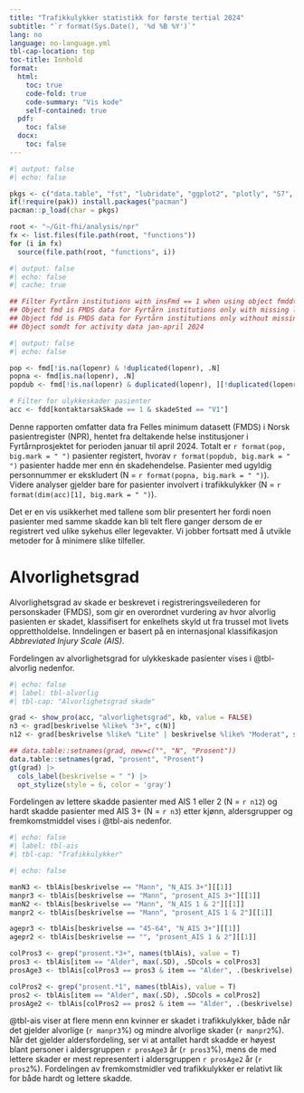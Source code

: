 ```yaml
---
title: "Trafikkulykker statistikk for første tertial 2024"
subtitle: "`r format(Sys.Date(), '%d %B %Y')`"
lang: no 
language: no-language.yml 
tbl-cap-location: top 
toc-title: Innhold
format:
  html:
    toc: true
    code-fold: true
    code-summary: "Vis kode"
    self-contained: true
  pdf:
    toc: false
  docx:
    toc: false
---
```



```r
#| output: false
#| echo: false

pkgs <- c("data.table", "fst", "lubridate", "ggplot2", "plotly", "S7", "stringi", "knitr", "gt")
if(!require(pak)) install.packages("pacman")
pacman::p_load(char = pkgs)

root <- "~/Git-fhi/analysis/npr"
fx <- list.files(file.path(root, "functions"))
for (i in fx)
  source(file.path(root, "functions", i))
```

```r
#| output: false 
#| echo: false 
#| cache: true

## Filter Fyrtårn institutions with insFmd == 1 when using object fmddt
## Object fmd is FMDS data for Fyrtårn institutions only with missing lopenr
## Object fdd is FMDS data for Fyrtårn institutions only without missing lopenr
## Object somdt for activity data jan-april 2024

```

```r
#| output: false
#| echo: false

pop <- fmd[!is.na(lopenr) & !duplicated(lopenr), .N]
popna <- fmd[is.na(lopenr), .N]
popdub <- fmd[!is.na(lopenr) & duplicated(lopenr), ][!duplicated(lopenr), .N]

# Filter for ulykkeskader pasienter
acc <- fdd[kontaktarsakSkade == 1 & skadeSted == "V1"]
```

Denne rapporten omfatter data fra Felles minimum datasett (FMDS) i Norsk pasientregister (NPR), hentet fra deltakende helse institusjoner i Fyrtårnprosjektet for perioden januar til april 2024. Totalt er `r format(pop, big.mark = " ")` pasienter registert, hvorav `r format(popdub, big.mark = " ")` pasienter hadde mer enn én skadehendelse. Pasienter med ugyldig personnummer er ekskludert (N = `r format(popna, big.mark = " ")`). Videre analyser gjelder bare for  pasienter involvert i trafikkulykker (N = `r format(dim(acc)[1], big.mark = " ")`).

Det er en vis usikkerhet med tallene som blir presentert her fordi noen pasienter med samme skadde kan bli telt flere ganger dersom de er registrert ved ulike sykehus eller legevakter. Vi jobber fortsatt med å utvikle metoder for å minimere slike tilfeller. 
 

# Alvorlighetsgrad

Alvorlighetsgrad av skade er beskrevet i registreringsveilederen for personskader (FMDS), som gir en overordnet vurdering av hvor alvorlig pasienten er skadet, klassifisert for enkelhets skyld ut fra trussel mot livets opprettholdelse. Inndelingen er basert på en internasjonal klassifikasjon *Abbreviated Injury Scale (AIS)*.

Fordelingen av alvorlighetsgrad for ulykkeskade pasienter vises i @tbl-alvorlig nedenfor.

```r
#| echo: false
#| label: tbl-alvorlig
#| tbl-cap: "Alvorlighetsgrad skade"

grad <- show_pro(acc, "alvorlighetsgrad", kb, value = FALSE)
n3 <- grad[beskrivelse %like% "3+", c(N)]
n12 <- grad[beskrivelse %like% "Lite" | beskrivelse %like% "Moderat", sum(N, na.rm = T)]

## data.table::setnames(grad, new=c("", "N", "Prosent"))
data.table::setnames(grad, "prosent", "Prosent")
gt(grad) |>
  cols_label(beskrivelse = " ") |>
  opt_stylize(style = 6, color = 'gray')
```

Fordelingen av lettere skadde pasienter med AIS 1 eller 2 (N = `r n12`) og hardt skadde pasienter med AIS 3+ (N = `r n3`) etter kjønn, aldersgrupper og fremkomstmiddel vises i @tbl-ais nedenfor. 

```r
#| echo: false
#| label: tbl-ais
#| tbl-cap: "Trafikkulykker"

```

```r
#| echo: false

manN3 <- tblAis[beskrivelse == "Mann", "N_AIS 3+"][[1]]
manpr3 <- tblAis[beskrivelse == "Mann", "prosent_AIS 3+"][[1]]
manN2 <- tblAis[beskrivelse == "Mann", "N_AIS 1 & 2"][[1]]
manpr2 <- tblAis[beskrivelse == "Mann", "prosent_AIS 1 & 2"][[1]]

agepr3 <- tblAis[beskrivelse == "45-64", "N_AIS 3+"][[1]] 
agepr2 <- tblAis[beskrivelse == "", "prosent_AIS 1 & 2"][[1]]

colPros3 <- grep("prosent.*3+", names(tblAis), value = T)
pros3 <- tblAis[item == "Alder", max(.SD), .SDcols = colPros3]
prosAge3 <- tblAis[colPros3 == pros3 & item == "Alder", .(beskrivelse), env = list(colPros3 = colPros3, pros3 = pros3)][[1]]

colPros2 <- grep("prosent.*1", names(tblAis), value = T)
pros2 <- tblAis[item == "Alder", max(.SD), .SDcols = colPros2]
prosAge2 <- tblAis[colPros2 == pros2 & item == "Alder", .(beskrivelse), env = list(colPros2 = colPros2, pros2 = pros2)][[1]]
```


@tbl-ais viser at flere menn enn kvinner er skadet i trafikkulykker, både når det gjelder alvorlige (`r manpr3`%) og mindre alvorlige skader (`r manpr2`%). Når det gjelder aldersfordeling, ser vi at antallet hardt skadde er høyest blant personer i aldersgruppen `r prosAge3` år (`r pros3`%), mens de med lettere skader er mest representert i aldersgruppen `r prosAge2` år (`r pros2`%). Fordelingen av fremkomstmidler ved trafikkulykker er relativt lik for både hardt og lettere skadde.

